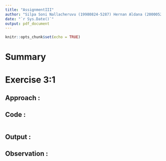 ```yaml
---
title: "AssignmentIII"
author: "Silpa Soni Nallacheruvu (19980824-5287) Hernan Aldana (20000526-4999)"
date: "`r Sys.Date()`"
output: pdf_document
---
```


```r
knitr::opts_chunk$set(echo = TRUE)
```

# Summary

# Exercise 3:1

## Approach : 

## Code :

```r

```

## Output : 

## Observation : 


